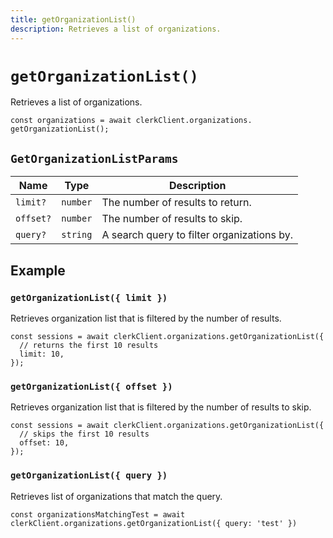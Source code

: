 ```yaml
---
title: getOrganizationList()
description: Retrieves a list of organizations.
---
```


# `getOrganizationList()`

Retrieves a list of organizations.

```tsx
const organizations = await clerkClient.organizations.
getOrganizationList();
```

## `GetOrganizationListParams`

| Name | Type | Description |
| --- | --- | --- |
| `limit?` | `number` | The number of results to return. |
| `offset?` | `number` | The number of results to skip. |
| `query?` | `string` | A search query to filter organizations by. |

## Example 

### `getOrganizationList({ limit })`

Retrieves organization list that is filtered by the number of results.

```tsx
const sessions = await clerkClient.organizations.getOrganizationList({
  // returns the first 10 results
  limit: 10,
});
```

### `getOrganizationList({ offset })`

Retrieves organization list that is filtered by the number of results to skip.

```tsx
const sessions = await clerkClient.organizations.getOrganizationList({
  // skips the first 10 results
  offset: 10,
});
```

### `getOrganizationList({ query })`

Retrieves list of organizations that match the query.

```tsx
const organizationsMatchingTest = await clerkClient.organizations.getOrganizationList({ query: 'test' })
```